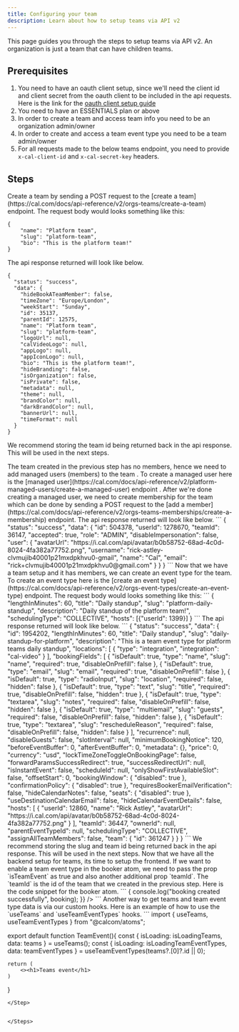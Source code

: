 ```yaml
---
title: Configuring your team
description: Learn about how to setup teams via API v2
---
```


This page guides you through the steps to setup teams via API v2. An organization is just a team that can have children teams.

## Prerequisites

1. You need to have an oauth client setup, since we'll need the client id and client secret from the oauth client to be included in the api requests. Here is the link for the [oauth client setup guide](https://cal.com/docs/platform/quickstart)
2. You need to have an ESSENTIALS plan or above
3. In order to create a team and access team info you need to be an organization admin/owner
4. In order to create and access a team event type you need to be a team admin/owner
5. For all requests made to the below teams endpoint, you need to provide `x-cal-client-id` and `x-cal-secret-key` headers.

## Steps

<Steps>

<Step>
 Create a team by sending a POST request to the [create a team](https://cal.com/docs/api-reference/v2/orgs-teams/create-a-team) endpoint. The request body would looks something like this:

```
{
    "name": "Platform team",
    "slug": "platform-team",
    "bio": "This is the platform team!"
}
```

The api response returned will look like below.

```
{
  "status": "success",
  "data": {
    "hideBookATeamMember": false,
    "timeZone": "Europe/London",
    "weekStart": "Sunday",
    "id": 35137,
    "parentId": 12575,
    "name": "Platform team",
    "slug": "platform-team",
    "logoUrl": null,
    "calVideoLogo": null,
    "appLogo": null,
    "appIconLogo": null,
    "bio": "This is the platform team!",
    "hideBranding": false,
    "isOrganization": false,
    "isPrivate": false,
    "metadata": null,
    "theme": null,
    "brandColor": null,
    "darkBrandColor": null,
    "bannerUrl": null,
    "timeFormat": null
  }
}
```

We recommend storing the team id being returned back in the api response. This will be used in the next steps.

</Step>

<Step>
The team created in the previous step has no members, hence we need to add managed users (members) to the team . To create a managed user here is the [managed user](https://cal.com/docs/api-reference/v2/platform-managed-users/create-a-managed-user) endpoint . After we're done creating a managed user, we need to create membership for the team which can be done by sending a POST request to the [add a member](https://cal.com/docs/api-reference/v2/orgs-teams-memberships/create-a-membership) endpoint. The api response returned will look like below.
```
{
  "status": "success",
  "data": {
    "id": 504378,
    "userId": 1278670,
    "teamId": 36147,
    "accepted": true,
    "role": "ADMIN",
    "disableImpersonation": false,
    "user": {
      "avatarUrl": "https://i.cal.com/api/avatar/b0b58752-68ad-4c0d-8024-4fa382a77752.png",
      "username": "rick-astley-clvmujib40001p21mxdpkhvu0-gmail",
      "name": "Cal",
      "email": "rick+clvmujib40001p21mxdpkhvu0@gmail.com"
    }
  }
}
```
</Step>

<Step>
Now that we have a team setup and it has members, we can create an event type for the team. To create an event type here is the [create an event type](https://cal.com/docs/api-reference/v2/orgs-event-types/create-an-event-type) endpoint. The request body would looks something like this:
```
{
  "lengthInMinutes": 60,
  "title": "Daily standup",
  "slug": "platform-daily-standup",
  "description": "Daily standup of the platform team!",
  "schedulingType": "COLLECTIVE",
  "hosts": [{"userId": 1399}]
}
```
The api response returned will look like below.
```
{
  "status": "success",
  "data": {
    "id": 1954202,
    "lengthInMinutes": 60,
    "title": "Daily standup",
    "slug": "daily-standup-for-platform",
    "description": "This is a team event type for platform teams daily standup",
    "locations": [
      {
        "type": "integration",
        "integration": "cal-video"
      }
    ],
    "bookingFields": [
      {
        "isDefault": true,
        "type": "name",
        "slug": "name",
        "required": true,
        "disableOnPrefill": false
      },
      {
        "isDefault": true,
        "type": "email",
        "slug": "email",
        "required": true,
        "disableOnPrefill": false
      },
      {
        "isDefault": true,
        "type": "radioInput",
        "slug": "location",
        "required": false,
        "hidden": false
      },
      {
        "isDefault": true,
        "type": "text",
        "slug": "title",
        "required": true,
        "disableOnPrefill": false,
        "hidden": true
      },
      {
        "isDefault": true,
        "type": "textarea",
        "slug": "notes",
        "required": false,
        "disableOnPrefill": false,
        "hidden": false
      },
      {
        "isDefault": true,
        "type": "multiemail",
        "slug": "guests",
        "required": false,
        "disableOnPrefill": false,
        "hidden": false
      },
      {
        "isDefault": true,
        "type": "textarea",
        "slug": "rescheduleReason",
        "required": false,
        "disableOnPrefill": false,
        "hidden": false
      }
    ],
    "recurrence": null,
    "disableGuests": false,
    "slotInterval": null,
    "minimumBookingNotice": 120,
    "beforeEventBuffer": 0,
    "afterEventBuffer": 0,
    "metadata": {},
    "price": 0,
    "currency": "usd",
    "lockTimeZoneToggleOnBookingPage": false,
    "forwardParamsSuccessRedirect": true,
    "successRedirectUrl": null,
    "isInstantEvent": false,
    "scheduleId": null,
    "onlyShowFirstAvailableSlot": false,
    "offsetStart": 0,
    "bookingWindow": {
      "disabled": true
    },
    "confirmationPolicy": {
      "disabled": true
    },
    "requiresBookerEmailVerification": false,
    "hideCalendarNotes": false,
    "seats": {
      "disabled": true
    },
    "useDestinationCalendarEmail": false,
    "hideCalendarEventDetails": false,
    "hosts": [
      {
        "userId": 12860,
        "name": "Rick Astley",
        "avatarUrl": "https://i.cal.com/api/avatar/b0b58752-68ad-4c0d-8024-4fa382a77752.png"
      }
    ],
    "teamId": 36447,
    "ownerId": null,
    "parentEventTypeId": null,
    "schedulingType": "COLLECTIVE",
    "assignAllTeamMembers": false,
    "team": {
      "id": 361247
    }
  }
}
```
We recommend storing the slug and team id being returned back in the api response. This will be used in the next steps.

</Step>

<Step>
Now that we have all the backend setup for teams, its time to setup the frontend. If we want to enable a team event type in the booker atom, we need to pass the prop `isTeamEvent` as true and also another additional prop `teamId`. The `teamId` is the id of the team that we created in the previous step. Here is the code snippet for the booker atom.
```
    <Booker
      isTeamEvent={true}
      teamId={35243}
      eventSlug="daily-standup-for-platform"
      onCreateBookingSuccess={(booking) => {
        console.log("booking created successfully", booking);
      }}
    />
```
Another way to get teams and team event type data is via our custom hooks. Here is an example of how to use the `useTeams` and `useTeamEventTypes` hooks.
```
import { useTeams, useTeamEventTypes } from "@calcom/atoms";

export default function TeamEvent(){
    const { isLoading: isLoadingTeams, data: teams } = useTeams();
    const { isLoading: isLoadingTeamEventTypes, data: teamEventTypes } = useTeamEventTypes(teams?.[0]?.id || 0);

    return (
        <><h1>Teams event</h1>
    )

}

```
</Step>


</Steps>
```
